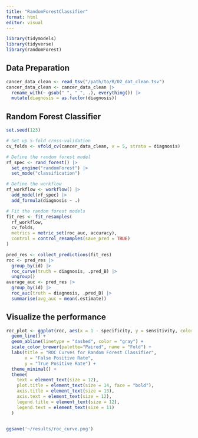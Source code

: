 ```yaml
---
title: "RandomForestClassifier"
format: html
editor: visual
---
```


```r
library(tidymodels)
library(tidyverse)
library(randomForest)
```

## Data Preparation

```r
cancer_data_clean <- read_tsv("/path/to/R/02_dat_clean.tsv")
cancer_data_clean <- cancer_data_clean |>
  rename_with(~ gsub(" ", "_", .), everything()) |>
  mutate(diagnosis = as.factor(diagnosis))
```

## Random Forest Classifier

```r
set.seed(123)

# Set up 5-fold cross-validation
cv_folds <- vfold_cv(cancer_data_clean, v = 5, strata = diagnosis)

# Define the random forest model
rf_spec <- rand_forest() |> 
  set_engine("randomForest") |> 
  set_mode("classification")

# Define the workflow
rf_workflow <- workflow() |> 
  add_model(rf_spec) |> 
  add_formula(diagnosis ~ .)

# Fit the random forest models
fit_res <- fit_resamples(
  rf_workflow,
  cv_folds,
  metrics = metric_set(roc_auc, accuracy),
  control = control_resamples(save_pred = TRUE)
)

pred_res <- collect_predictions(fit_res)
roc <- pred_res |>
  group_by(id) |>
  roc_curve(truth = diagnosis, .pred_B) |> 
  ungroup()
average_auc <- pred_res |>
  group_by(id) |>
  roc_auc(truth = diagnosis, .pred_B) |>
  summarise(avg_auc = mean(.estimate))
```

## Visualize the performance

```r
roc_plot <- ggplot(roc, aes(x = 1 - specificity, y = sensitivity, color = as.factor(id))) +
  geom_line() +
  geom_abline(linetype = "dashed", color = "gray") +
  scale_color_brewer(palette="Paired", name = "Fold") +
  labs(title = "ROC Curves for Random Forest Classifier",
       x = "False Positive Rate",
       y = "True Positive Rate") +
  theme_minimal() +
  theme(
    text = element_text(size = 12),
    plot.title = element_text(size = 14, face = "bold"),  
    axis.title = element_text(size = 13), 
    axis.text = element_text(size = 12),
    legend.title = element_text(size = 12),
    legend.text = element_text(size = 11)
  )


ggsave('~/results/roc_curve.png')
```
